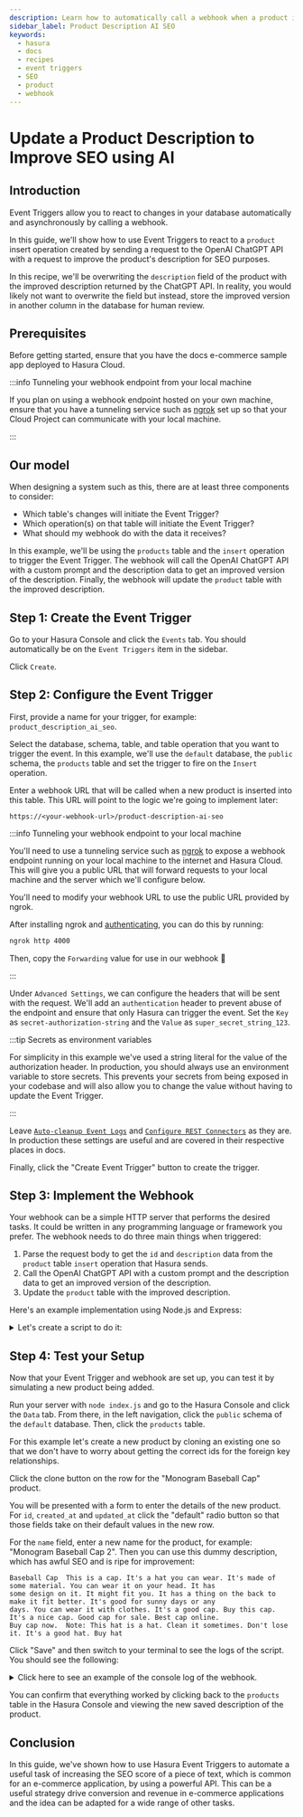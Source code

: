 ```yaml
---
description: Learn how to automatically call a webhook when a product is created to improve the SEO of the description.
sidebar_label: Product Description AI SEO
keywords:
  - hasura
  - docs
  - recipes
  - event triggers
  - SEO
  - product
  - webhook
---
```



# Update a Product Description to Improve SEO using AI

## Introduction

Event Triggers allow you to react to changes in your database automatically and asynchronously by calling a webhook.

In this guide, we'll show how to use Event Triggers to react to a `product` insert operation created by sending a
request to the OpenAI ChatGPT API with a request to improve the product's description for SEO purposes.

In this recipe, we'll be overwriting the `description` field of the product with the improved description returned by
the ChatGPT API. In reality, you would likely not want to overwrite the field but instead, store the improved version
in another column in the database for human review.

<SampleAppBlock dependent />

## Prerequisites

Before getting started, ensure that you have the docs e-commerce sample app deployed to Hasura Cloud.

:::info Tunneling your webhook endpoint from your local machine

If you plan on using a webhook endpoint hosted on your own machine, ensure that you have a tunneling service such as
[ngrok](https://ngrok.com/) set up so that your Cloud Project can communicate with your local machine.

:::

## Our model

When designing a system such as this, there are at least three components to consider:

- Which table's changes will initiate the Event Trigger?
- Which operation(s) on that table will initiate the Event Trigger?
- What should my webhook do with the data it receives?

In this example, we'll be using the `products` table and the `insert` operation to trigger the Event Trigger. The
webhook will call the OpenAI ChatGPT API with a custom prompt and the description data to get an improved version of the
description. Finally, the webhook will update the `product` table with the improved description.


## Step 1: Create the Event Trigger

Go to your Hasura Console and click the `Events` tab. You should automatically be on the `Event Triggers` item in the
sidebar.

Click `Create`.

<Thumbnail
  src="/img/event-triggers/recipes/product-description-seo/click-create-event-trigger.png"
  alt="Click Create"
  width="1000px"
/>

## Step 2: Configure the Event Trigger

First, provide a name for your trigger, for example: `product_description_ai_seo`.

Select the database, schema, table, and table operation that you want to trigger the event. In this example, we'll use
the `default` database, the `public` schema, the `products` table and set the trigger to fire on the `Insert` operation.

<Thumbnail
  src="/img/event-triggers/recipes/product-description-seo/product-description-ai-seo_create-event-trigger_step_1_2-32-0.png"
  alt="Create Hasura Event Trigger"
  width="1000"
/>

Enter a webhook URL that will be called when a new product is inserted into this table. This URL will point to the
logic we're going to implement later:

```text
https://<your-webhook-url>/product-description-ai-seo
```

<Thumbnail
  src="/img/event-triggers/recipes/product-description-seo/product-description-ai-seo_create-event-trigger_step_2_2-32-0.png"
  alt="Create Hasura Event Trigger"
  width="500"
/>


:::info Tunneling your webhook endpoint to your local machine

You'll need to use a tunneling service such as [ngrok](https://ngrok.com/) to expose a webhook endpoint running on your
local machine to the internet and Hasura Cloud. This will give you a public URL that will forward requests to your local
machine and the server which we'll configure below.

You'll need to modify your webhook URL to use the public URL provided by ngrok.

After installing ngrok and
[authenticating](https://ngrok.com/docs/secure-tunnels/ngrok-agent/tunnel-authtokens/#:~:text=Once%20you've%20signed%20up,make%20installing%20the%20authtoken%20simple.),
you can do this by running:

```bash
ngrok http 4000
```

Then, copy the `Forwarding` value for use in our webhook 🎉

:::

Under `Advanced Settings`, we can configure the headers that will be sent with the request. We'll add an
`authentication` header to prevent abuse of the endpoint and ensure that only Hasura can trigger the event. Set the
`Key` as `secret-authorization-string` and the `Value` as `super_secret_string_123`.

<Thumbnail
  src="/img/scheduled-triggers/scheduled-triggers_recipes_review-request_auth-header.png"
  alt="Hasura Scheduled Trigger architecture"
  width="1000"
/>

:::tip Secrets as environment variables

For simplicity in this example we've used a string literal for the value of the authorization header. In production, you
should always use an environment variable to store secrets. This prevents your secrets from being exposed in your
codebase and will also allow you to change the value without having to update the Event Trigger.

:::

Leave [`Auto-cleanup Event Logs`](/event-triggers/clean-up/index.mdx) and
[`Configure REST Connectors`](/event-triggers/rest-connectors.mdx) as they are. In production these settings are useful
and are covered in their respective places in docs.

Finally, click the "Create Event Trigger" button to create the trigger.

## Step 3: Implement the Webhook

Your webhook can be a simple HTTP server that performs the desired tasks. It could be written in any programming
language or framework you prefer. The webhook needs to do three main things when triggered:

1. Parse the request body to get the `id` and `description` data from the `product` table `insert` operation that Hasura
   sends.
2. Call the OpenAI ChatGPT API with a custom prompt and the description data to get an improved version of the
   description.
3. Update the `product` table with the improved description.

Here's an example implementation using Node.js and Express:

<details>
  <summary>
    Let's create a script to do it:
  </summary>

  In a new directory run the following to create a new `package.json` file:

  ```bash
  npm init -y
  ```

  Install the dependencies for the server:

  ```bash
  npm install openai express
  ```

  Create an index.js file in the root of the folder and paste in the code below:

{% codetabs %}

{% codetab JavaScript %}
  
```javascript
  const express = require('express');
  const OpenAI = require('openai');

  // Constants for server and external service configurations
  const PORT = 4000;
  const OPEN_AI_KEY = 'YOUR-OPENAI-KEY';
  const HASURA_GRAPHQL_ENDPOINT = 'YOUR-HASURA-GRAPHQL-ENDPOINT';
  const HASURA_ADMIN_SECRET = 'YOUR-HASURA-ADMIN-SECRET';

  // Set up the express server instance
  const app = express();

  // Middleware to parse incoming JSON and URL-encoded bodies
  app.use(express.json()); // to support JSON-encoded bodies
  app.use(express.urlencoded({extended: true}));

  // Initialize OpenAI client with the provided API key
  const openai = new OpenAI({
      apiKey: OPEN_AI_KEY,
  });

  /**
   * Function to improve the original product description for SEO using OpenAI.
   * @param {string} originalDescription - The original product description.
   * @return {string} The improved description for SEO.
   */
  async function improveDescription(originalDescription) {

      const completion = await openai.chat.completions.create({
        messages: [{
          role: 'user',
          content: `You are an SEO expert who works on an e-commerce website. Your task is to take the following product description and improve it for SEO purposes, making it more likely to rank highly in search engines and lead to increased visitor traffic and purchases. Only respond with the improved description and nothing else. If there is nothing to improve then respond with the original content. The product description to improve for SEO is as follows: ${originalDescription}`
        }],
        model: 'gpt-3.5-turbo',
      });

      return completion.choices[0].message.content;
  }

  /**
   * Function to update the product description in Hasura.
   * @param {string} productId - The unique ID of the product.
   * @param {string} improvedDescription - The improved product description.
   * @return {string} The product ID of the updated product.
   */
  async function updateProductDescription(productId, improvedDescription) {
    // Send a POST request to Hasura's GraphQL endpoint to update the product description
    const response = await fetch(HASURA_GRAPHQL_ENDPOINT, {
      method: 'POST',
      headers: {
        'Content-Type': 'application/json',
        'x-hasura-admin-secret': HASURA_ADMIN_SECRET,
      },
      body: JSON.stringify({
        query: `
            mutation UpdateProduct($id: uuid!, $description: String) {
              update_products_by_pk(pk_columns: {id: $id}, _set: {description: $description}) {
                id
                description
              }
            }
            `,
        variables: {
          id: productId,
          description: improvedDescription,
        },
      }),
    });

    const {data} = await response.json();
    return data.update_products_by_pk.id;
  };

  // API endpoint to improve and update product descriptions using AI
  app.post('/product-description-ai-seo', async (req, res, next) => {

    try {
      // Check for the custom authorization header for security
      const authHeader = req.headers['secret-authorization-string'];
      if (authHeader !== 'super_secret_string_123') {
        console.log('Unauthorized');
        return res.status(401).json({message: 'Unauthorized'});
      }

      // Extract description and id from the incoming request
      const {description, id} = req.body?.event?.data?.new;

      console.log(`Description: ${description}\n`);

      // Ensure both description and id are present
      if (!description || !id) {
        console.log('Bad request: no description or id\n');
        return res.status(400).json({message: 'Bad request'});
      }

      // Get the improved description from OpenAI
      const improvedDescription = await improveDescription(description);
      console.log(`Improved description: ${improvedDescription}\n`);

      // Update the product description in Hasura
      await updateProductDescription(id, improvedDescription);

      // Return a success response
      console.log('Success\n');
      return res.status(200).json({message: 'Success'});
    } catch (error) {
      // Handle any errors
      next(error); // Forward error to centralized error handling
    }
  });

  // Centralized error handling
  app.use((err, req, res, next) => {
    console.error(err.stack);
    res.status(500).json({message: 'Internal server error'});
  });

  // Start the server on the specified port
  app.listen(PORT, () => {
    console.log(`Server started on port ${PORT}\n`);
  });
```
{% endcodetab %}

{% codetab Python %}
```python
from flask import Flask, request, jsonify
from openai import OpenAI
import requests

app = Flask(__name__)

# Constants for server and external service configurations
PORT = 4000
OPEN_AI_KEY = 'YOUR-OPENAI-KEY'
HASURA_GRAPHQL_ENDPOINT = 'YOUR-HASURA-GRAPHQL-ENDPOINT'
HASURA_ADMIN_SECRET = 'YOUR-HASURA-ADMIN-SECRET'

# Initialize OpenAI client with the provided API key
openai = OpenAI(api_key=OPEN_AI_KEY)


def improve_description(original_description):
    completion = openai.ChatCompletion.create(
        messages=[{
            'role': 'user',
            'content': f"You are an SEO expert who works on an e-commerce website. Your task is to take the following product description and improve it for SEO purposes, making it more likely to rank highly in search engines and lead to increased visitor traffic and purchases. Only respond with the improved description and nothing else. If there is nothing to improve then respond with the original content. The product description to improve for SEO is as follows: {original_description}"
        }],
        model='gpt-3.5-turbo',
    )

    return completion.choices[0].message.content


def update_product_description(product_id, improved_description):
    response = requests.post(
        HASURA_GRAPHQL_ENDPOINT,
        json={
            'query': '''
                mutation UpdateProduct($id: uuid!, $description: String) {
                    update_products_by_pk(pk_columns: {id: $id}, _set: {description: $description}) {
                        id
                        description
                    }
                }
            ''',
            'variables': {
                'id': product_id,
                'description': improved_description,
            },
        },
        headers={
            'Content-Type': 'application/json',
            'x-hasura-admin-secret': HASURA_ADMIN_SECRET,
        },
    )

    return response.json()['data']['update_products_by_pk']['id']


@app.route('/product-description-ai-seo', methods=['POST'])
def product_description_ai_seo():
    try:
        # Check for the custom authorization header for security
        auth_header = request.headers.get('secret-authorization-string')
        if auth_header != 'super_secret_string_123':
            return jsonify({'message': 'Unauthorized'}), 401

        #ract description and id from the incoming request
        description = request.json.get('event', {}).get('data', {}).get('new', {}).get('description')
        product_id = request.json.get('event', {}).get('data', {}).get('new', {}).get('id')

        # Ensure both description and id are present
        if not description or not product_id:
            return jsonify({'message': 'Bad request'}), 400

        # Get the improved description from OpenAI
        improved_description = improve_description(description)

        # Update the product description in Hasura
        updated_product_id = update_product_description(product_id, improved_description)

        # Return a success response
        return jsonify({'message': 'Success', 'product_id': updated_product_id}), 200
    except Exception as e:
        # Handle any errors
        return jsonify({'message': 'Internal server error'}), 500


if __name__ == '__main__':
    app.run(port=PORT)
```

{% endcodetab %}

{% endcodetabs %}

</details>

## Step 4: Test your Setup

Now that your Event Trigger and webhook are set up, you can test it by simulating a new product being added.

Run your server with `node index.js` and go to the Hasura Console and click the `Data` tab. From there, in the left
navigation, click the `public` schema of the `default` database. Then, click the `products` table.

For this example let's create a new product by cloning an existing one so that we don't have to worry about getting
the correct ids for the foreign key relationships.

Click the clone button on the row for the "Monogram Baseball Cap" product.


<Thumbnail
  src="/img/event-triggers/recipes/product-description-seo/product-description-ai-seo_products-table-browse_2-32-0.png"
  alt="Create Hasura Event Trigger"
  width="1000"
/>


You will be presented with a form to enter the details of the new product. For `id`, `created_at` and `updated_at`
click the "default" radio button so that those fields take on their default values in the new row.

For the `name` field, enter a new name for the product, for example: "Monogram Baseball Cap 2". Then you can use
this dummy description, which has awful SEO and is ripe for improvement:

```text
Baseball Cap  This is a cap. It's a hat you can wear. It's made of some material. You can wear it on your head. It has
some design on it. It might fit you. It has a thing on the back to make it fit better. It's good for sunny days or any
days. You can wear it with clothes. It's a good cap. Buy this cap. It's a nice cap. Good cap for sale. Best cap online.
Buy cap now.  Note: This hat is a hat. Clean it sometimes. Don't lose it. It's a good hat. Buy hat
```

<Thumbnail
  src="/img/event-triggers/recipes/product-description-seo/product-description-ai-seo_product-item-clone_2-32-0.png"
  alt="Create Hasura Event Trigger"
  width="1000"
/>

Click "Save" and then switch to your terminal to see the logs of the script. You should see the following:

<details>

  <summary>Click here to see an example of the console log of the webhook.</summary>

  ```
  Server started on port 4000

  Description: Baseball Cap  This is a cap. It's a hat you can wear. It's made of some material. You can wear it on your
  head. It has some design on it. It might fit you. It has a thing on the back to make it fit better. It's good for
  sunny days or any days. You can wear it with clothes. It's a good cap. Buy this cap. It's a nice cap. Good cap for
  sale. Best cap online. Buy cap now.  Note: This hat is a hat. Clean it sometimes. Don't lose it. It's a good hat. Buy
  hat.

  Improved description: Shop our Baseball Cap, the perfect addition to your wardrobe. Made from high-quality materials,
  this cap offers both style and comfort. Its unique design adds a trendy touch to any outfit. With an adjustable strap
  on the back, you can ensure a perfect fit every time you wear it. Whether it's a sunny day or any other day, this cap
  is a must-have accessory. Pair it with any outfit for a stylish look. Don't miss out on this opportunity to own a
  top-notch cap. Add it to your cart now and enjoy the benefits of owning a high-quality cap. Keep this hat clean and
  secure to ensure its longevity. Invest in this exceptional hat today.

  Success
  ```

</details>

You can confirm that everything worked by clicking back to the `products` table in the Hasura Console and viewing the
new saved description of the product.

## Conclusion

In this guide, we've shown how to use Hasura Event Triggers to automate a useful task of increasing the SEO score of
a piece of text, which is common for an e-commerce application, by using a powerful API. This can be a useful strategy
drive conversion and revenue in e-commerce applications and the idea can be adapted for a wide range of other tasks.
